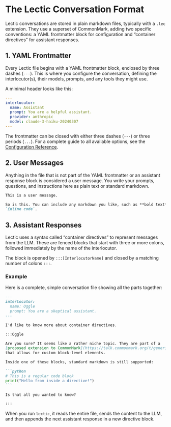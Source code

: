 # The Lectic Conversation Format

Lectic conversations are stored in plain markdown files, typically with a
`.lec` extension. They use a superset of CommonMark, adding two specific
conventions: a YAML frontmatter block for configuration and "container
directives" for assistant responses.

## 1. YAML Frontmatter

Every Lectic file begins with a YAML frontmatter block, enclosed by three
dashes (`---`). This is where you configure the conversation, defining the
interlocutor(s), their models, prompts, and any tools they might use.

A minimal header looks like this:

```yaml
---
interlocutor:
  name: Assistant
  prompt: You are a helpful assistant.
  provider: anthropic
  model: claude-3-haiku-20240307
---
```

The frontmatter can be closed with either three dashes (`---`) or three
periods (`...`). For a complete guide to all available options, see the
[Configuration Reference](./04_configuration.qmd).

## 2. User Messages

Anything in the file that is not part of the YAML frontmatter or an
assistant response block is considered a user message. You write your
prompts, questions, and instructions here as plain text or standard
markdown.

```markdown
This is a user message.

So is this. You can include any markdown you like, such as **bold text** or
`inline code`.
```

## 3. Assistant Responses

Lectic uses a syntax called "container directives" to represent messages from
the LLM. These are fenced blocks that start with three or more colons,
followed immediately by the name of the interlocutor.

The block is opened by `:::[InterlocutorName]` and closed by a matching
number of colons `:::`.

### Example

Here is a complete, simple conversation file showing all the parts together:

````markdown
---
interlocutor:
  name: Oggle
  prompt: You are a skeptical assistant.
---

I'd like to know more about container directives.

:::Oggle

Are you sure? It seems like a rather niche topic. They are part of a
[proposed extension to CommonMark](https://talk.commonmark.org/t/generic-directives-plugins-syntax/444)
that allows for custom block-level elements.

Inside one of these blocks, standard markdown is still supported:

```python
# This is a regular code block
print("Hello from inside a directive!")
```

Is that all you wanted to know?

:::
````

When you run `lectic`, it reads the entire file, sends the content to the
LLM, and then appends the next assistant response in a new directive block.

